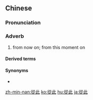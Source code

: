 {{also|从此}}
==Chinese==
{{zh-forms|s=从此}}

===Pronunciation===
{{zh-pron
|m=cóngcǐ
|c=cung4 ci2
|h=pfs=chhiùng-chhṳ́
|mn=chiông-chhú
|cat=adv
}}

===Adverb===
{{zh-adv}}

# from now on; from this moment on
#: {{zh-x|從此 過 著[着]{zhe} 幸福 快樂{lè} 的 日子{zi}|to live happily ever after}}

====Derived terms====
{{zh-der|從此以後}}

====Synonyms====
* {{zh-l|自此}}

{{zh-cat|Elementary}}

[[zh-min-nan:從此]]
[[ko:從此]]
[[hu:從此]]
[[ja:從此]]